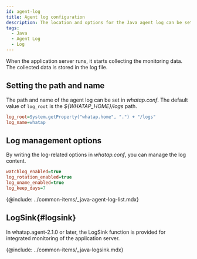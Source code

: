 ```yaml
---
id: agent-log
title: Agent log configuration
description: The location and options for the Java agent log can be set.
tags:
  - Java
  - Agent Log
  - Log
---
```


When the application server runs, it starts collecting the monitoring data. The collected data is stored in the log file.

## Setting the path and name

The path and name of the agent log can be set in _whatap.conf_. The default value of `log_root` is the _${WHATAP_HOME}/logs_ path.

```ini title='whatap.conf'
log_root=System.getProperty("whatap.home", ".") + "/logs"
log_name=whatap
```

## Log management options

By writing the log-related options in _whatap.conf_, you can manage the log content.

```ini title='whatap.conf'
watchlog_enabled=true
log_rotation_enabled=true
log_oname_enabled=true
log_keep_days=7
```

{@include: ../common-items/_java-agent-log-list.mdx}  

## LogSink{#logsink}

In whatap.agent-2.1.0 or later, the LogSink function is provided for integrated monitoring of the application server.

{@include: ../common-items/_java-logsink.mdx}  
